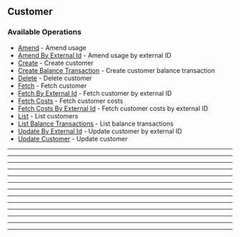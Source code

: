 
## Customer

### Available Operations

* [Amend](/customer/amend) - Amend usage
* [Amend By External Id](/customer/amend_by_external_id) - Amend usage by external ID
* [Create](/customer/create) - Create customer
* [Create Balance Transaction](/customer/create_balance_transaction) - Create customer balance transaction
* [Delete](/customer/delete) - Delete customer
* [Fetch](/customer/fetch) - Fetch customer
* [Fetch By External Id](/customer/fetch_by_external_id) - Fetch customer by external ID
* [Fetch Costs](/customer/fetch_costs) - Fetch customer costs
* [Fetch Costs By External Id](/customer/fetch_costs_by_external_id) - Fetch customer costs by external ID
* [List](/customer/list) - List customers
* [List Balance Transactions](/customer/list_balance_transactions) - List balance transactions
* [Update By External Id](/customer/update_by_external_id) - Update customer by external ID
* [Update Customer](/customer/update_customer) - Update customer

---
<Amend />

---
<AmendByExternalId />

---
<Create />

---
<CreateBalanceTransaction />

---
<Delete />

---
<Fetch />

---
<FetchByExternalId />

---
<FetchCosts />

---
<FetchCostsByExternalId />

---
<List />

---
<ListBalanceTransactions />

---
<UpdateByExternalId />

---
<UpdateCustomer />
